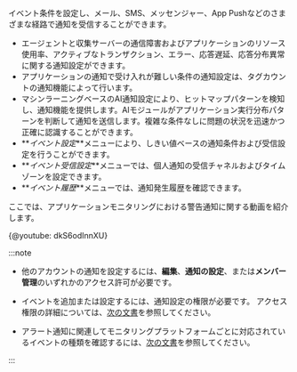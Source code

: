 イベント条件を設定し、メール、SMS、メッセンジャー、App Pushなどのさまざまな経路で通知を受信することができます。

- エージェントと収集サーバーの通信障害およびアプリケーションのリソース使用率、アクティブなトランザクション、エラー、応答遅延、応答分布異常に関する通知設定ができます。
- アプリケーションの通知で受け入れが難しい条件の通知設定は、タグカウントの通知機能によって行います。
- マシンラーニングベースのAI通知設定により、ヒットマップパターンを検知し、通知機能を提供します。AIモジュールがアプリケーション実行分布パターンを判断して通知を送信します。複雑な条件なしに問題の状況を迅速かつ正確に認識することができます。
- **_イベント設定_**メニューにより、しきい値ベースの通知条件および受信設定を行うことができます。
- **_イベント受信設定_**メニューでは、個人通知の受信チャネルおよびタイムゾーンを設定できます。
- **_イベント履歴_**メニューでは、通知発生履歴を確認できます。

ここでは、アプリケーションモニタリングにおける警告通知に関する動画を紹介します。

{@youtube: dkS6odInnXU}

:::note

- 他のアカウントの通知を設定するには、**編集**、**通知の設定**、または**メンバー管理**のいずれかのアクセス許可が必要です。

- イベントを追加または設定するには、通知設定の権限が必要です。 アクセス権限の詳細については、[次の文書](../project/project-structure)を参照してください。

- アラート通知に関連してモニタリングプラットフォームごとに対応されているイベントの種類を確認するには、[次の文書](../support-env#support-notice)を参照してください。

:::
